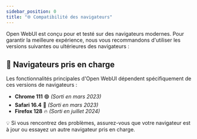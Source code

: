 ```yaml
---
sidebar_position: 0
title: "🌐 Compatibilité des navigateurs"
---
```


Open WebUI est conçu pour et testé sur des navigateurs modernes. Pour garantir la meilleure expérience, nous vous recommandons d'utiliser les versions suivantes ou ultérieures des navigateurs :

## 🚀 Navigateurs pris en charge

Les fonctionnalités principales d'Open WebUI dépendent spécifiquement de ces versions de navigateurs :

- **Chrome 111** 🟢 _(Sorti en mars 2023)_
- **Safari 16.4** 🍏 _(Sorti en mars 2023)_
- **Firefox 128** 🔥 _(Sorti en juillet 2024)_

💡 Si vous rencontrez des problèmes, assurez-vous que votre navigateur est à jour ou essayez un autre navigateur pris en charge.
